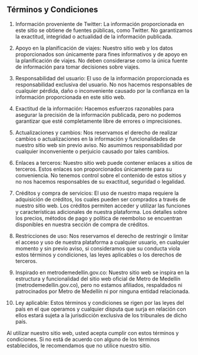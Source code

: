 ## Términos y Condiciones

1. Información proveniente de Twitter:
   La información proporcionada en este sitio se obtiene de fuentes públicas, como Twitter. No garantizamos la exactitud, integridad o actualidad de la información publicada.

2. Apoyo en la planificación de viajes:
   Nuestro sitio web y los datos proporcionados son únicamente para fines informativos y de apoyo en la planificación de viajes. No deben considerarse como la única fuente de información para tomar decisiones sobre viajes.

3. Responsabilidad del usuario:
   El uso de la información proporcionada es responsabilidad exclusiva del usuario. No nos hacemos responsables de cualquier pérdida, daño o inconveniente causado por la confianza en la información proporcionada en este sitio web.

4. Exactitud de la información:
   Hacemos esfuerzos razonables para asegurar la precisión de la información publicada, pero no podemos garantizar que esté completamente libre de errores o imprecisiones.

5. Actualizaciones y cambios:
   Nos reservamos el derecho de realizar cambios o actualizaciones en la información y funcionalidades de nuestro sitio web sin previo aviso. No asumimos responsabilidad por cualquier inconveniente o perjuicio causado por tales cambios.

6. Enlaces a terceros:
   Nuestro sitio web puede contener enlaces a sitios de terceros. Estos enlaces son proporcionados únicamente para su conveniencia. No tenemos control sobre el contenido de estos sitios y no nos hacemos responsables de su exactitud, seguridad o legalidad.

7. Créditos y compra de servicios:
   El uso de nuestro mapa requiere la adquisición de créditos, los cuales pueden ser comprados a través de nuestro sitio web. Los créditos permiten acceder y utilizar las funciones y características adicionales de nuestra plataforma. Los detalles sobre los precios, métodos de pago y política de reembolso se encuentran disponibles en nuestra sección de compra de créditos.

8. Restricciones de uso:
   Nos reservamos el derecho de restringir o limitar el acceso y uso de nuestra plataforma a cualquier usuario, en cualquier momento y sin previo aviso, si consideramos que su conducta viola estos términos y condiciones, las leyes aplicables o los derechos de terceros.

9. Inspirado en metrodemedellin.gov.co:
   Nuestro sitio web se inspira en la estructura y funcionalidad del sitio web oficial de Metro de Medellín (metrodemedellin.gov.co), pero no estamos afiliados, respaldados ni patrocinados por Metro de Medellín ni por ninguna entidad relacionada.

10. Ley aplicable:
    Estos términos y condiciones se rigen por las leyes del país en el que operamos y cualquier disputa que surja en relación con ellos estará sujeta a la jurisdicción exclusiva de los tribunales de dicho país.

Al utilizar nuestro sitio web, usted acepta cumplir con estos términos y condiciones. Si no está de acuerdo con alguno de los términos establecidos, le recomendamos que no utilice nuestro sitio.
